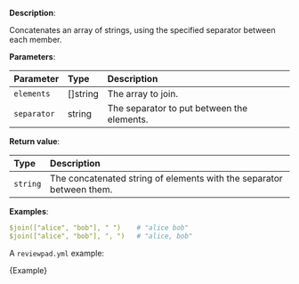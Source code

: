 
**Description**:

Concatenates an array of strings, using the specified separator between each member.

**Parameters**:

| Parameter   | Type      | Description                                |
| :---------- | :-------- | :----------------------------------------- |
| `elements`  | \[]string | The array to join.                         |
| `separator` | string    | The separator to put between the elements. |

**Return value**:

| Type     | Description                                                          |
| :------- | :------------------------------------------------------------------- |
| `string` | The concatenated string of elements with the separator between them. |

**Examples**:

```yml
$join(["alice", "bob"], " ")    # "alice bob"
$join(["alice", "bob"], ", ")   # "alice, bob"
```

A `reviewpad.yml` example:

<CodeBlock language="yml" name="reviewpad.yml">{Example}</CodeBlock>
